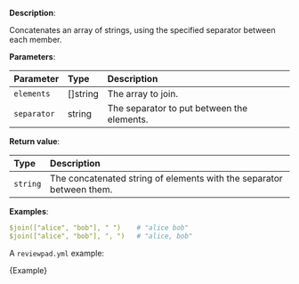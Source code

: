 
**Description**:

Concatenates an array of strings, using the specified separator between each member.

**Parameters**:

| Parameter   | Type      | Description                                |
| :---------- | :-------- | :----------------------------------------- |
| `elements`  | \[]string | The array to join.                         |
| `separator` | string    | The separator to put between the elements. |

**Return value**:

| Type     | Description                                                          |
| :------- | :------------------------------------------------------------------- |
| `string` | The concatenated string of elements with the separator between them. |

**Examples**:

```yml
$join(["alice", "bob"], " ")    # "alice bob"
$join(["alice", "bob"], ", ")   # "alice, bob"
```

A `reviewpad.yml` example:

<CodeBlock language="yml" name="reviewpad.yml">{Example}</CodeBlock>
